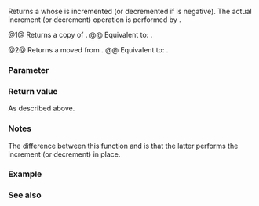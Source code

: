 {{cpp/ranges/subrange/title|next}}
{{cpp/ranges/subrange/navbar}}
{{dcl begin}}
{{dcl|num=1|since=c++20|1=
constexpr subrange next( std::iter_difference_t&lt;I&gt; n = 1 ) const&amp;
    requires std::forward_iterator&lt;I&gt;;
}}
{{dcla|num=2|since=c++20|1=
constexpr subrange next( std::iter_difference_t&lt;I&gt; n = 1 ) &amp;&amp;;
}}
{{dcl end}}

Returns a {{rlpt|/|subrange}} whose {{rlpsi|/#begin_}} is incremented (or decremented if {{c|n}} is negative). The actual increment (or decrement) operation is performed by {{rlpf|advance}}.

@1@ Returns a copy of {{c|*this}}.
@@ Equivalent to: {{c multi
|1=auto tmp = *this;
|2=tmp.advance(n);
|3=return tmp;
}}.

@2@ Returns a {{tt|subrange}} moved from {{c|*this}}.
@@ Equivalent to: {{c multi
|1=advance(n);
|2=return std::move(*this);
}}.

===Parameter===
{{par begin}}
{{par|n|number of maximal increments of the iterator}}
{{par end}}

===Return value===
As described above.

===Notes===
The difference between this function and {{rlpf|advance}} is that the latter performs the increment (or decrement) in place.

===Example===
{{example
|code=
#include &lt;array&gt;
#include &lt;iterator&gt;
#include &lt;print&gt;
#include &lt;ranges&gt;

int main()
{
    std::array arr{1, 2, 3, 4, 5, 6, 7};
    std::ranges::subrange sub{std::next(arr.begin(), 2), std::prev(arr.end(), 2)};
    std::println("1) sub: {}", sub);
    std::println("2) sub: {}", sub.next());
    std::println("3) sub: {}", sub.next(2));
}
|output=
1) sub: [3, 4, 5]
2) sub: [4, 5]
3) sub: [5]
}}

===See also===
{{dsc begin}}
{{dsc inc|cpp/ranges/subrange/dsc prev}}
{{dsc inc|cpp/ranges/subrange/dsc advance}}
{{dsc inc|cpp/iterator/dsc next}}
{{dsc inc|cpp/iterator/ranges/dsc next}}
{{dsc end}}

{{langlinks|es|ja|ru|zh}}